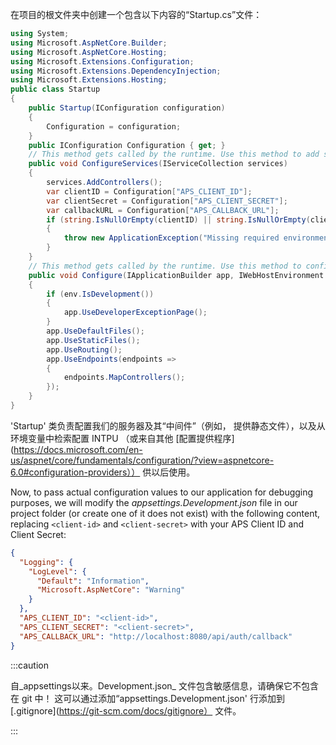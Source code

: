 在项目的根文件夹中创建一个包含以下内容的“Startup.cs”文件：

```csharp title="Startup.cs"
using System;
using Microsoft.AspNetCore.Builder;
using Microsoft.AspNetCore.Hosting;
using Microsoft.Extensions.Configuration;
using Microsoft.Extensions.DependencyInjection;
using Microsoft.Extensions.Hosting;
public class Startup
{
    public Startup(IConfiguration configuration)
    {
        Configuration = configuration;
    }
    public IConfiguration Configuration { get; }
    // This method gets called by the runtime. Use this method to add services to the container.
    public void ConfigureServices(IServiceCollection services)
    {
        services.AddControllers();
        var clientID = Configuration["APS_CLIENT_ID"];
        var clientSecret = Configuration["APS_CLIENT_SECRET"];
        var callbackURL = Configuration["APS_CALLBACK_URL"];
        if (string.IsNullOrEmpty(clientID) || string.IsNullOrEmpty(clientSecret) || string.IsNullOrEmpty(callbackURL))
        {
            throw new ApplicationException("Missing required environment variables APS_CLIENT_ID, APS_CLIENT_SECRET, or APS_CALLBACK_URL.");
        }
    }
    // This method gets called by the runtime. Use this method to configure the HTTP request pipeline.
    public void Configure(IApplicationBuilder app, IWebHostEnvironment env)
    {
        if (env.IsDevelopment())
        {
            app.UseDeveloperExceptionPage();
        }
        app.UseDefaultFiles();
        app.UseStaticFiles();
        app.UseRouting();
        app.UseEndpoints(endpoints =>
        {
            endpoints.MapControllers();
        });
    }
}
```

'Startup' 类负责配置我们的服务器及其“中间件”（例如，
提供静态文件），以及从环境变量中检索配置 INTPU
（或来自其他 [配置提供程序](https://docs.microsoft.com/en-us/aspnet/core/fundamentals/configuration/?view=aspnetcore-6.0#configuration-providers））
供以后使用。

Now, to pass actual configuration values to our application for debugging purposes,
we will modify the _appsettings.Development.json_ file in our project folder
(or create one of it does not exist) with the following content, replacing
`<client-id>` and `<client-secret>` with your APS Client ID and Client Secret:

```json
{
  "Logging": {
    "LogLevel": {
      "Default": "Information",
      "Microsoft.AspNetCore": "Warning"
    }
  },
  "APS_CLIENT_ID": "<client-id>",
  "APS_CLIENT_SECRET": "<client-secret>",
  "APS_CALLBACK_URL": "http://localhost:8080/api/auth/callback"
}
```



:::caution

自_appsettings以来。Development.json_ 文件包含敏感信息，请确保它不包含在 git 中！
这可以通过添加“appsettings.Development.json' 行添加到 [.gitignore](https://git-scm.com/docs/gitignore） 文件。


:::

